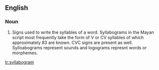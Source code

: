 ==English==

===Noun===
{{en-noun}}

# Signs used to write the syllables of a word.  Syllabograms in the Mayan script most frequently take the form of V or CV syllables of which approximately 83 are known.  CVC signs are present as well.  Sylloabograms represent sounds and logograms represnt words or morphemes.

{{wikify}}

[[tr:syllabogram]]